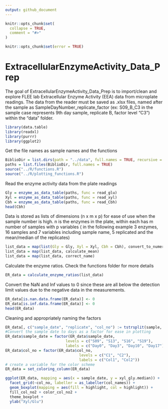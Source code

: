 ---
output: github_document
---

<!-- README.md is generated from README.Rmd. Please edit that file -->

```{r, include = FALSE}
knitr::opts_chunk$set(
  collapse = TRUE,
  comment = "#>"
)
```
```{r, echo=FALSE}
knitr::opts_chunk$set(error = TRUE)
```
# ExtracellularEnzymeActivity_Data_Prep


The goal of ExtracellularEnzymeActivity_Data_Prep is to import/clean and explore FLEE lab Extracellular Enzyme Activity (EEA) data from microplate readings. The data from the reader must be saved as .xlsx files, named after the sample as SampleDayNumber_replicate_factor (ex: S09_B_C3 in the sample case represents 9th day sample, replicate B, factor level "C3") within the "data" folder.

```{r, message = FALSE, warning = FALSE}
library(data.table)
library(readxl)
library(purrr)
library(ggplot2)
```
Get the file names as sample names and the functions
```{r}
BiblioDir = list.dirs(path = "../data", full.names = TRUE, recursive = FALSE)
paths = list.files(BiblioDir, full.names = TRUE)
source("../R/functions.R")
source("../R/plotting_functions.R")
```
Read the enzyme activity data from the plate readings 
```{r, warning = FALSE}
Gly = enzyme_as_data_table(paths, func = read_glu)
Xyl = enzyme_as_data_table(paths, func = read_xyl)
Cbh = enzyme_as_data_table(paths, func = read_Cbh)
head(Cbh)
```

Data is stored as lists of dimensions (n x m x p) for ease of use when the sample number is high. n is the enzymes in the plate, within each has m number of samples with p variables ( in the following example 3 enzymes, 16 samples and 7 variables including sample name, 5 replicated and the mean/median of the replicates)
```{r}
list_data = map(list(Gly = Gly, Xyl = Xyl, Cbh = Cbh), convert_to_numeric)
list_data = map(list_data, calculate_mean)
list_data = map(list_data, correct_name)
```

Calculate the enzyme ratios. Check the functions folder for more details
```{r}
ER_data = calculate_enzyme_ratios(list_data)
```
Convert the NaN and Inf values to 0 since these are all below the detection limit values due to the negative data in the measurements. 
``` {r}
ER_data[is.nan.data.frame(ER_data)] <- 0
ER_data[is.inf.data.frame(ER_data)] <- 0
head(ER_data)
```
Cleaning and appropriately naming the factors
``` {r, echo = TRUE}
ER_data[, c("sample_date", "replicate", "col_no") := tstrsplit(sample, "_")]
#Convert the sample date to days as a factor for ease in plotting
ER_data$sample_date = factor(ER_data$sample_date,
                           levels = c("S09", "S13", "S16", "S19"),
                           labels = c("Day0", "Day3", "Day10", "Day17"))
ER_data$col_no = factor(ER_data$col_no,
                                 levels = c("C1", "C2"),
                                 labels = c("Col1", "Col2"))
# create a variable for the color scheme
ER_data = set_coloring_column(ER_data)

```
``` {r, echo = FALSE}
ggplot(ER_data, mapping = aes(x = sample_date, y = xyl_gly.median)) +
  facet_grid(~col_no, labeller = as_labeller(col_names)) +
  geom_boxplot(mapping = aes(fill = highlight, col = highlight)) +
  fill_col_no2 + color_col_no2 +
  theme_boxplot +
  ylab("Xyl/Glu")
```
